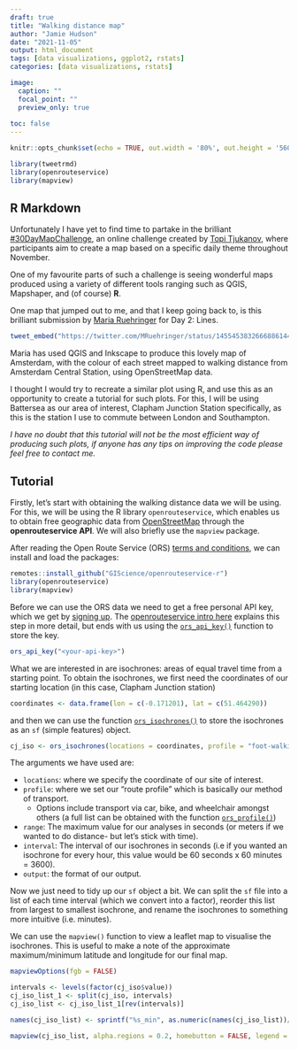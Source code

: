 ```yaml
---
draft: true
title: "Walking distance map"
author: "Jamie Hudson"
date: "2021-11-05"
output: html_document
tags: [data visualizations, ggplot2, rstats]
categories: [data visualizations, rstats]

image:
  caption: ""
  focal_point: ""
  preview_only: true
  
toc: false
---
```


```r
knitr::opts_chunk$set(echo = TRUE, out.width = '80%', out.height = '560px', fig.align="center")

library(tweetrmd)
library(openrouteservice)
library(mapview)
```

## R Markdown

Unfortunately I have yet to find time to partake in the brilliant [#30DayMapChallenge](https://github.com/tjukanovt/30DayMapChallenge), an online challenge created by [Topi Tjukanov](https://twitter.com/tjukanov), where participants aim to create a map based on a specific daily theme throughout November.

One of my favourite parts of such a challenge is seeing wonderful maps produced using a variety of different tools ranging such as QGIS, Mapshaper, and (of course) **R**.

One map that jumped out to me, and that I keep going back to, is this brilliant submission by [Maria Ruehringer](https://twitter.com/MRuehringer) for Day 2: Lines.


```r
tweet_embed("https://twitter.com/MRuehringer/status/1455453832666886144")
```

Maria has used QGIS and Inkscape to produce this lovely map of Amsterdam, with the colour of each street mapped to walking distance from Amsterdam Central Station, using OpenStreetMap data.

I thought I would try to recreate a similar plot using R, and use this as an opportunity to create a tutorial for such plots. For this, I will be using Battersea as our area of interest, Clapham Junction Station specifically, as this is the station I use to commute between London and Southampton.

*I have no doubt that this tutorial will not be the most efficient way of producing such plots, if anyone has any tips on improving the code please feel free to contact me.*

## Tutorial

Firstly, let's start with obtaining the walking distance data we will be using. For this, we will be using the R library `openrouteservice`, which enables us to obtain free geographic data from [OpenStreetMap](http://www.openstreetmap.org/) through the **openrouteservice API**. We will also briefly use the `mapview` package.

After reading the Open Route Service (ORS) [terms and conditions](https://openrouteservice.org/terms-of-service/), we can install and load the packages:

```r
remotes::install_github("GIScience/openrouteservice-r")
library(openrouteservice)
library(mapview)
```

Before we can use the ORS data we need to get a free personal API key, which we get by [signing up](https://openrouteservice.org/dev/#/signup). The [openrouteservice intro here](https://giscience.github.io/openrouteservice-r/articles/openrouteservice.html) explains this step in more detail, but ends with us using the [`ors_api_key()`](https://giscience.github.io/openrouteservice-r/reference/ors_api_key.html) function to store the key.

```r
ors_api_key("<your-api-key>")
```

What we are interested in are isochrones: areas of equal travel time from a starting point. To obtain the isochrones, we first need the coordinates of our starting location (in this case, Clapham Junction station)

```r
coordinates <- data.frame(lon = c(-0.171201), lat = c(51.464290))
```

and then we can use the function [`ors_isochrones()`](https://giscience.github.io/openrouteservice-r/reference/ors_isochrones.html) to store the isochrones as an `sf` (simple features) object.

```r
cj_iso <- ors_isochrones(locations = coordinates, profile = "foot-walking", range = 3600, interval = 600, output = "sf")
```

The arguments we have used are:

* `locations`: where we specify the coordinate of our site of interest.
* `profile`: where we set our "route profile" which is basically our method of transport.
    + Options include transport via car, bike, and wheelchair amongst others (a full list can be obtained with the function [`ors_profile()`](https://giscience.github.io/openrouteservice-r/reference/ors_profile.html))
* `range`: The maximum value for our analyses in seconds (or meters if we wanted to do distance- but let's stick with time).
* `interval`: The interval of our isochrones in seconds (i.e if you wanted an isochrone for every hour, this value would be 60 seconds x 60 minutes = 3600).
* `output`: the format of our output.

Now we just need to tidy up our `sf` object a bit. We can split the `sf` file into a list of each time interval (which we convert into a factor), reorder this list from largest to smallest isochrone, and rename the isochrones to something more intuitive (i.e. minutes).

We can use the `mapview()` function to view a leaflet map to visualise the isochrones. This is useful to make a note of the approximate maximum/minimum latitude and longitude for our final map.

```r
mapviewOptions(fgb = FALSE)

intervals <- levels(factor(cj_iso$value))
cj_iso_list_1 <- split(cj_iso, intervals)
cj_iso_list <- cj_iso_list_1[rev(intervals)]

names(cj_iso_list) <- sprintf("%s_min", as.numeric(names(cj_iso_list))/60)

mapview(cj_iso_list, alpha.regions = 0.2, homebutton = FALSE, legend = FALSE)
```